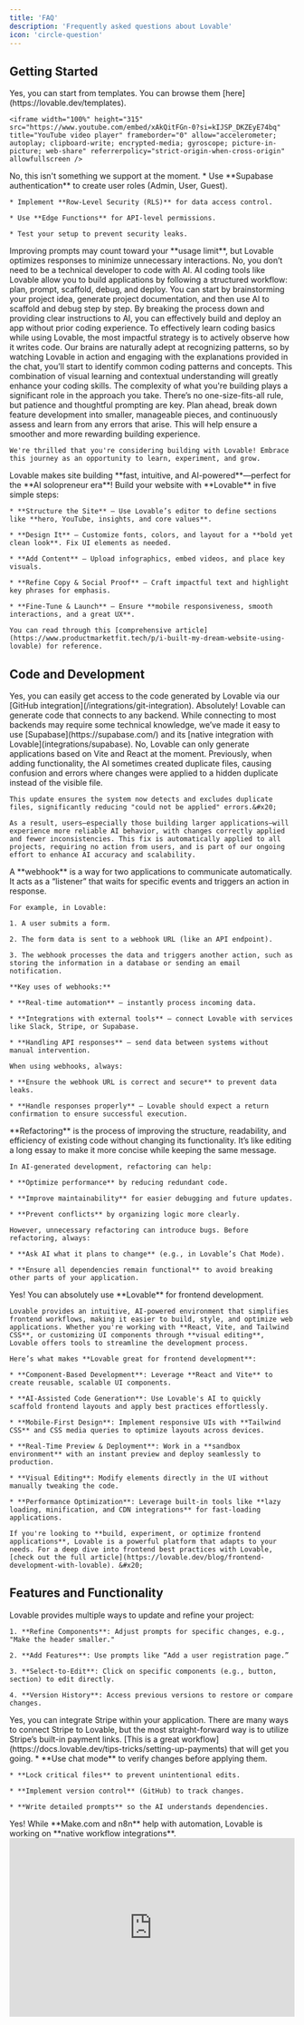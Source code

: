 ```yaml
---
title: 'FAQ'
description: 'Frequently asked questions about Lovable'
icon: 'circle-question'
---
```


## Getting Started

<AccordionGroup>
  <Accordion title="Can I start from templates?">
    Yes, you can start from templates. You can browse them [here](https://lovable.dev/templates).

    <iframe width="100%" height="315" src="https://www.youtube.com/embed/xAkQitFGn-0?si=kIJSP_DKZEyE74bq" title="YouTube video player" frameborder="0" allow="accelerometer; autoplay; clipboard-write; encrypted-media; gyroscope; picture-in-picture; web-share" referrerpolicy="strict-origin-when-cross-origin" allowfullscreen />
  </Accordion>

  <Accordion title="Can I import existing code from GitHub?">
    No, this isn't something we support at the moment.
  </Accordion>

  <Accordion title="How can I build a privileges system for a SaaS app?">
    * Use **Supabase authentication** to create user roles (Admin, User, Guest).

    * Implement **Row-Level Security (RLS)** for data access control.

    * Use **Edge Functions** for API-level permissions.

    * Test your setup to prevent security leaks.
  </Accordion>

  <Accordion title="Will Lovable improve my prompts without using my credits?">
    Improving prompts may count toward your **usage limit**, but Lovable optimizes responses to minimize unnecessary interactions.
  </Accordion>

  <Accordion title="Do I need to know how to code to build an app ?">
    No, you don’t need to be a technical developer to code with AI. AI coding tools like Lovable allow you to build applications by following a structured workflow: plan, prompt, scaffold, debug, and deploy. You can start by brainstorming your project idea, generate project documentation, and then use AI to scaffold and debug step by step. By breaking the process down and providing clear instructions to AI, you can effectively build and deploy an app without prior coding experience.
  </Accordion>

  <Accordion title="Can I learn how to code with Lovable?">
    To effectively learn coding basics while using Lovable, the most impactful strategy is to actively observe how it writes code. Our brains are naturally adept at recognizing patterns, so by watching Lovable in action and engaging with the explanations provided in the chat, you’ll start to identify common coding patterns and concepts. This combination of visual learning and contextual understanding will greatly enhance your coding skills.
  </Accordion>

  <Accordion title="How long does it typically take to build and deploy a fully functional full-stack app?">
    The complexity of what you're building plays a significant role in the approach you take. There’s no one-size-fits-all rule, but patience and thoughtful prompting are key. Plan ahead, break down feature development into smaller, manageable pieces, and continuously assess and learn from any errors that arise. This will help ensure a smoother and more rewarding building experience.

    We're thrilled that you're considering building with Lovable! Embrace this journey as an opportunity to learn, experiment, and grow.
  </Accordion>

  <Accordion title="How can I build my website with Lovable?">
    Lovable makes site building **fast, intuitive, and AI-powered**—perfect for the **AI solopreneur era**! Build your website with **Lovable** in five simple steps:

    * **Structure the Site** – Use Lovable’s editor to define sections like **hero, YouTube, insights, and core values**.

    * **Design It** – Customize fonts, colors, and layout for a **bold yet clean look**. Fix UI elements as needed.

    * **Add Content** – Upload infographics, embed videos, and place key visuals.

    * **Refine Copy & Social Proof** – Craft impactful text and highlight key phrases for emphasis.

    * **Fine-Tune & Launch** – Ensure **mobile responsiveness, smooth interactions, and a great UX**.

    You can read through this [comprehensive article](https://www.productmarketfit.tech/p/i-built-my-dream-website-using-lovable) for reference.
  </Accordion>
</AccordionGroup>

## Code and Development

<AccordionGroup>
  <Accordion title="Can I download the code Lovable generates?">
    Yes, you can easily get access to the code generated by Lovable via our [GitHub integration](/integrations/git-integration).
  </Accordion>

  <Accordion title="Can I use Lovable with my own backend?">
    Absolutely! Lovable can generate code that connects to any backend. While connecting to most backends may require some technical knowledge, we’ve made it easy to use [Supabase](https://supabase.com/) and its [native integration with Lovable](integrations/supabase).
  </Accordion>

  <Accordion title="Can Lovable write React Native/NextJS code?">
    No, Lovable can only generate applications based on Vite and React at the moment.
  </Accordion>

  <Accordion title="How does Lovable handles duplicated code?">
    Previously, when adding functionality, the AI sometimes created duplicate files, causing confusion and errors where changes were applied to a hidden duplicate instead of the visible file.&#x20;

    This update ensures the system now detects and excludes duplicate files, significantly reducing "could not be applied" errors.&#x20;

    As a result, users—especially those building larger applications—will experience more reliable AI behavior, with changes correctly applied and fewer inconsistencies. This fix is automatically applied to all projects, requiring no action from users, and is part of our ongoing effort to enhance AI accuracy and scalability.
  </Accordion>

  <Accordion title="What is a webhook, and how does it work?">
    A **webhook** is a way for two applications to communicate automatically. It acts as a “listener” that waits for specific events and triggers an action in response.

    For example, in Lovable:

    1. A user submits a form.

    2. The form data is sent to a webhook URL (like an API endpoint).

    3. The webhook processes the data and triggers another action, such as storing the information in a database or sending an email notification.

    **Key uses of webhooks:**

    * **Real-time automation** – instantly process incoming data.

    * **Integrations with external tools** – connect Lovable with services like Slack, Stripe, or Supabase.

    * **Handling API responses** – send data between systems without manual intervention.

    When using webhooks, always:

    * **Ensure the webhook URL is correct and secure** to prevent data leaks.

    * **Handle responses properly** – Lovable should expect a return confirmation to ensure successful execution.
  </Accordion>

  <Accordion title="What is refactoring, and why is it important?">
    **Refactoring** is the process of improving the structure, readability, and efficiency of existing code without changing its functionality. It’s like editing a long essay to make it more concise while keeping the same message.

    In AI-generated development, refactoring can help:

    * **Optimize performance** by reducing redundant code.

    * **Improve maintainability** for easier debugging and future updates.

    * **Prevent conflicts** by organizing logic more clearly.

    However, unnecessary refactoring can introduce bugs. Before refactoring, always:

    * **Ask AI what it plans to change** (e.g., in Lovable’s Chat Mode).

    * **Ensure all dependencies remain functional** to avoid breaking other parts of your application.
  </Accordion>

  <Accordion title="Can I use Lovable for frontend development?">
    Yes! You can absolutely use **Lovable** for frontend development.

    Lovable provides an intuitive, AI-powered environment that simplifies frontend workflows, making it easier to build, style, and optimize web applications. Whether you're working with **React, Vite, and Tailwind CSS**, or customizing UI components through **visual editing**, Lovable offers tools to streamline the development process.

    Here’s what makes **Lovable great for frontend development**:

    * **Component-Based Development**: Leverage **React and Vite** to create reusable, scalable UI components.

    * **AI-Assisted Code Generation**: Use Lovable's AI to quickly scaffold frontend layouts and apply best practices effortlessly.

    * **Mobile-First Design**: Implement responsive UIs with **Tailwind CSS** and CSS media queries to optimize layouts across devices.

    * **Real-Time Preview & Deployment**: Work in a **sandbox environment** with an instant preview and deploy seamlessly to production.

    * **Visual Editing**: Modify elements directly in the UI without manually tweaking the code.

    * **Performance Optimization**: Leverage built-in tools like **lazy loading, minification, and CDN integrations** for fast-loading applications.

    If you're looking to **build, experiment, or optimize frontend applications**, Lovable is a powerful platform that adapts to your needs. For a deep dive into frontend best practices with Lovable, [check out the full article](https://lovable.dev/blog/frontend-development-with-lovable). &#x20;
  </Accordion>
</AccordionGroup>

## Features and Functionality&#x20;

<AccordionGroup>
  <Accordion title="How can I make improvements to my project?">
    Lovable provides multiple ways to update and refine your project:

    1. **Refine Components**: Adjust prompts for specific changes, e.g., "Make the header smaller."

    2. **Add Features**: Use prompts like “Add a user registration page.”

    3. **Select-to-Edit**: Click on specific components (e.g., button, section) to edit directly.

    4. **Version History**: Access previous versions to restore or compare changes.
  </Accordion>

  <Accordion title="Can I integrate payments in my application?">
    Yes, you can integrate Stripe within your application. There are many ways to connect Stripe to Lovable, but the most straight-forward way is to utilize Stripe’s built-in payment links. [This is a great workflow](https://docs.lovable.dev/tips-tricks/setting-up-payments) that will get you going.
  </Accordion>

  <Accordion title="What’s the best way to prevent unexpected regressions when validating code?">
    * **Use chat mode** to verify changes before applying them.

    * **Lock critical files** to prevent unintentional edits.

    * **Implement version control** (GitHub) to track changes.

    * **Write detailed prompts** so the AI understands dependencies.
  </Accordion>

  <Accordion title="Can I automate workflows in Lovable without using Make.com?">
    Yes! While **Make.com and n8n** help with automation, Lovable is working on **native workflow integrations**.
  </Accordion>

  <Accordion title="How can I optimize my website for SEO & traffic?">
    <iframe width="100%" height="315" src="https://www.youtube.com/embed/VZ7kQ_w9dfQ?si=H6-XDIT7YFjWB0YE" title="YouTube video player" frameborder="0" allow="accelerometer; autoplay; clipboard-write; encrypted-media; gyroscope; picture-in-picture; web-share" referrerpolicy="strict-origin-when-cross-origin" allowfullscreen />

    Optimize your website for SEO & traffic by:

    1. **Nailing SEO Basics** – Include your main keyword in the **title, meta, H1, and first paragraph**. Use only **one H1** and check structure with **PageSpeed Insights**.

    2. **Enhancing Engagement** – Add a **hero image overlay** and an **embedded YouTube video** to boost user interaction.

    3. **Attracting Backlinks** – Add a **free tool (e.g., mortgage calculator)** to increase shares and authority.

    4. **Publishing SEO Content** – Use **Sigma SEO** to find keywords and auto-publish **optimized blogs** via GitHub.

    This strategy boosts rankings, traffic, and backlinks with minimal effort.
  </Accordion>
</AccordionGroup>

## AI and Automation

<AccordionGroup>
  <Accordion title="How Does Lovable AI's Memory Work?">
    Lovable AI operates with a limited memory context, meaning it focuses on recent messages for optimal understanding. To ensure the best results when referencing older conversations, include any relevant context in your current message. This helps the AI provide accurate and coherent responses.
  </Accordion>

  <Accordion title="Can Lovable AI be used to build a complex B2B workflow-based SaaS app?">
    Yes, Lovable AI can help generate and structure complex B2B SaaS applications, including **workflow-driven systems** with multiple approval stages, role-based field visibility, document generation (with signatures and images), and customer-specific workflows.
  </Accordion>

  <Accordion title="Why did Lovable switch from Python to Go?">
    Lovable migrated from Python to Go to improve performance, scalability, and developer experience. Go enables faster processing, lower latency, and better efficiency, especially for handling large-scale AI-driven tasks.
  </Accordion>

  <Accordion title="Should user authentication (sign-up, profile update) be more “out-of-the-box”?">
    Lovable provides basic authentication, but deeper customization (role-based security, social login, etc.) may require **custom logic or Supabase functions**.
  </Accordion>
</AccordionGroup>

## Pricing and Subscription

<AccordionGroup>
  <Accordion title="When does my monthly token count restock?">
    Your monthly token count **restocks on the same day you started your subscription** each month.
  </Accordion>

  <Accordion title="Can I top-up my monthly limit?">
    No, you can't at the moment. We recommend you upgrade to a higher plan and then downgrade once you've used up your messages.
  </Accordion>

  <Accordion title="How can I see how many messages I have left for the day?">
    You can check your usage in **account settings** under **credits/messages left**.
  </Accordion>
</AccordionGroup>

## Account and Settings

<AccordionGroup>
  <Accordion title="Can I delete my account?">
    At the moment, we don't offer in-app account deletion. You can reach out to the support team and we will make sure to handle this as soon as possible.
  </Accordion>

  <Accordion title="Can I change my email?">
    Currently, it is not possible to change your email linked to the account.
  </Accordion>

  <Accordion title="Can I delete a project?">
    Yes, you can! Open the project and click on Project Settings in the top-right corner. Scroll down to the "Danger Zone," click Delete Project, and then confirm by clicking Delete again in the popup.
  </Accordion>
</AccordionGroup>

## About

<AccordionGroup>
  <Accordion title="Is there a Partner program at Lovable?">
    Apply to our Affiliate Program through [friends.lovable.dev](https://friends.lovable.dev/). You'll earn 20% of the revenue from any customer you refer for their first 12 months.
  </Accordion>

  <Accordion title="Where is Lovable based?">
    We are 100% made in Europe. Our office is located in Stockholm, Sweden.&#x20;
  </Accordion>

  <Accordion title="Are you hiring?">
    [Yes](https://lovable.dev/careers) :)
  </Accordion>
</AccordionGroup>